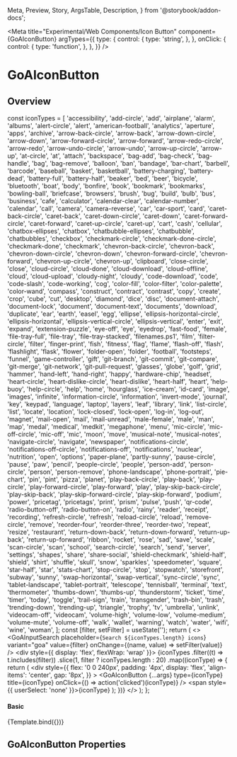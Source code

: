 
  Meta,
  Preview,
  Story,
  ArgsTable,
  Description,
} from '@storybook/addon-docs';

<Meta
  title="Experimental/Web Components/Icon Button"
  component={GoAIconButton}
  argTypes={{
    type: {
      control: {
        type: 'string',
      },
    },
    onClick: {
      control: {
        type: 'function',
      },
    },
  }}
/>

# GoAIconButton

## Overview

  const iconTypes = [
    'accessibility',
    'add-circle',
    'add',
    'airplane',
    'alarm',
    'albums',
    'alert-circle',
    'alert',
    'american-football',
    'analytics',
    'aperture',
    'apps',
    'archive',
    'arrow-back-circle',
    'arrow-back',
    'arrow-down-circle',
    'arrow-down',
    'arrow-forward-circle',
    'arrow-forward',
    'arrow-redo-circle',
    'arrow-redo',
    'arrow-undo-circle',
    'arrow-undo',
    'arrow-up-circle',
    'arrow-up',
    'at-circle',
    'at',
    'attach',
    'backspace',
    'bag-add',
    'bag-check',
    'bag-handle',
    'bag',
    'bag-remove',
    'balloon',
    'ban',
    'bandage',
    'bar-chart',
    'barbell',
    'barcode',
    'baseball',
    'basket',
    'basketball',
    'battery-charging',
    'battery-dead',
    'battery-full',
    'battery-half',
    'beaker',
    'bed',
    'beer',
    'bicycle',
    'bluetooth',
    'boat',
    'body',
    'bonfire',
    'book',
    'bookmark',
    'bookmarks',
    'bowling-ball',
    'briefcase',
    'browsers',
    'brush',
    'bug',
    'build',
    'bulb',
    'bus',
    'business',
    'cafe',
    'calculator',
    'calendar-clear',
    'calendar-number',
    'calendar',
    'call',
    'camera',
    'camera-reverse',
    'car',
    'car-sport',
    'card',
    'caret-back-circle',
    'caret-back',
    'caret-down-circle',
    'caret-down',
    'caret-forward-circle',
    'caret-forward',
    'caret-up-circle',
    'caret-up',
    'cart',
    'cash',
    'cellular',
    'chatbox-ellipses',
    'chatbox',
    'chatbubble-ellipses',
    'chatbubble',
    'chatbubbles',
    'checkbox',
    'checkmark-circle',
    'checkmark-done-circle',
    'checkmark-done',
    'checkmark',
    'chevron-back-circle',
    'chevron-back',
    'chevron-down-circle',
    'chevron-down',
    'chevron-forward-circle',
    'chevron-forward',
    'chevron-up-circle',
    'chevron-up',
    'clipboard',
    'close-circle',
    'close',
    'cloud-circle',
    'cloud-done',
    'cloud-download',
    'cloud-offline',
    'cloud',
    'cloud-upload',
    'cloudy-night',
    'cloudy',
    'code-download',
    'code',
    'code-slash',
    'code-working',
    'cog',
    'color-fill',
    'color-filter',
    'color-palette',
    'color-wand',
    'compass',
    'construct',
    'contract',
    'contrast',
    'copy',
    'create',
    'crop',
    'cube',
    'cut',
    'desktop',
    'diamond',
    'dice',
    'disc',
    'document-attach',
    'document-lock',
    'document',
    'document-text',
    'documents',
    'download',
    'duplicate',
    'ear',
    'earth',
    'easel',
    'egg',
    'ellipse',
    'ellipsis-horizontal-circle',
    'ellipsis-horizontal',
    'ellipsis-vertical-circle',
    'ellipsis-vertical',
    'enter',
    'exit',
    'expand',
    'extension-puzzle',
    'eye-off',
    'eye',
    'eyedrop',
    'fast-food',
    'female',
    'file-tray-full',
    'file-tray',
    'file-tray-stacked',
    'filenames.ps1',
    'film',
    'filter-circle',
    'filter',
    'finger-print',
    'fish',
    'fitness',
    'flag',
    'flame',
    'flash-off',
    'flash',
    'flashlight',
    'flask',
    'flower',
    'folder-open',
    'folder',
    'football',
    'footsteps',
    'funnel',
    'game-controller',
    'gift',
    'git-branch',
    'git-commit',
    'git-compare',
    'git-merge',
    'git-network',
    'git-pull-request',
    'glasses',
    'globe',
    'golf',
    'grid',
    'hammer',
    'hand-left',
    'hand-right',
    'happy',
    'hardware-chip',
    'headset',
    'heart-circle',
    'heart-dislike-circle',
    'heart-dislike',
    'heart-half',
    'heart',
    'help-buoy',
    'help-circle',
    'help',
    'home',
    'hourglass',
    'ice-cream',
    'id-card',
    'image',
    'images',
    'infinite',
    'information-circle',
    'information',
    'invert-mode',
    'journal',
    'key',
    'keypad',
    'language',
    'laptop',
    'layers',
    'leaf',
    'library',
    'link',
    'list-circle',
    'list',
    'locate',
    'location',
    'lock-closed',
    'lock-open',
    'log-in',
    'log-out',
    'magnet',
    'mail-open',
    'mail',
    'mail-unread',
    'male-female',
    'male',
    'man',
    'map',
    'medal',
    'medical',
    'medkit',
    'megaphone',
    'menu',
    'mic-circle',
    'mic-off-circle',
    'mic-off',
    'mic',
    'moon',
    'move',
    'musical-note',
    'musical-notes',
    'navigate-circle',
    'navigate',
    'newspaper',
    'notifications-circle',
    'notifications-off-circle',
    'notifications-off',
    'notifications',
    'nuclear',
    'nutrition',
    'open',
    'options',
    'paper-plane',
    'partly-sunny',
    'pause-circle',
    'pause',
    'paw',
    'pencil',
    'people-circle',
    'people',
    'person-add',
    'person-circle',
    'person',
    'person-remove',
    'phone-landscape',
    'phone-portrait',
    'pie-chart',
    'pin',
    'pint',
    'pizza',
    'planet',
    'play-back-circle',
    'play-back',
    'play-circle',
    'play-forward-circle',
    'play-forward',
    'play',
    'play-skip-back-circle',
    'play-skip-back',
    'play-skip-forward-circle',
    'play-skip-forward',
    'podium',
    'power',
    'pricetag',
    'pricetags',
    'print',
    'prism',
    'pulse',
    'push',
    'qr-code',
    'radio-button-off',
    'radio-button-on',
    'radio',
    'rainy',
    'reader',
    'receipt',
    'recording',
    'refresh-circle',
    'refresh',
    'reload-circle',
    'reload',
    'remove-circle',
    'remove',
    'reorder-four',
    'reorder-three',
    'reorder-two',
    'repeat',
    'resize',
    'restaurant',
    'return-down-back',
    'return-down-forward',
    'return-up-back',
    'return-up-forward',
    'ribbon',
    'rocket',
    'rose',
    'sad',
    'save',
    'scale',
    'scan-circle',
    'scan',
    'school',
    'search-circle',
    'search',
    'send',
    'server',
    'settings',
    'shapes',
    'share',
    'share-social',
    'shield-checkmark',
    'shield-half',
    'shield',
    'shirt',
    'shuffle',
    'skull',
    'snow',
    'sparkles',
    'speedometer',
    'square',
    'star-half',
    'star',
    'stats-chart',
    'stop-circle',
    'stop',
    'stopwatch',
    'storefront',
    'subway',
    'sunny',
    'swap-horizontal',
    'swap-vertical',
    'sync-circle',
    'sync',
    'tablet-landscape',
    'tablet-portrait',
    'telescope',
    'tennisball',
    'terminal',
    'text',
    'thermometer',
    'thumbs-down',
    'thumbs-up',
    'thunderstorm',
    'ticket',
    'time',
    'timer',
    'today',
    'toggle',
    'trail-sign',
    'train',
    'transgender',
    'trash-bin',
    'trash',
    'trending-down',
    'trending-up',
    'triangle',
    'trophy',
    'tv',
    'umbrella',
    'unlink',
    'videocam-off',
    'videocam',
    'volume-high',
    'volume-low',
    'volume-medium',
    'volume-mute',
    'volume-off',
    'walk',
    'wallet',
    'warning',
    'watch',
    'water',
    'wifi',
    'wine',
    'woman',
  ];
  const [filter, setFilter] = useState('');
  return (
    <>
      <GoAInputSearch
        placeholder={`Search ${iconTypes.length} icons`}
        variant="goa"
        value={filter}
        onChange={(name, value) => setFilter(value)}
      />
      <div style={{ display: 'flex', flexWrap: 'wrap' }}>
        {iconTypes
          .filter((t) => t.includes(filter))
          .slice(1, filter ? iconTypes.length : 20)
          .map((iconType) => {
            return (
              <div
                style={{
                  flex: '0 0 240px',
                  padding: '4px',
                  display: 'flex',
                  'align-items': 'center',
                  gap: '8px',
                }}
              >
                <GoAIconButton
                  {...args}
                  type={iconType}
                  title={iconType}
                  onClick={() => action('clicked')(iconType)}
                />
                <span style={{ userSelect: 'none' }}>{iconType}</span>
              </div>
            );
          })}
      </div>
    </>
  );
};

#### Basic

<Canvas>
  <Story name="Buttons" height="400px" args={{}}>
    {Template.bind({})}
  </Story>
</Canvas>

## GoAIconButton Properties

<Description of={GoAIconButton} />
<ArgsTable of={GoAIconButton} />
